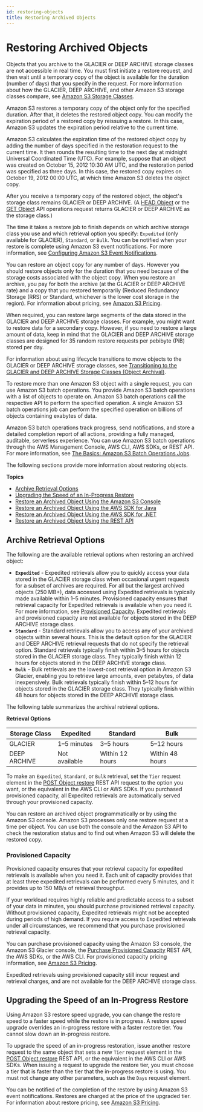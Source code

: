 ```yaml
---
id: restoring-objects
title: Restoring Archived Objects
---
```

# Restoring Archived Objects<a name="restoring-objects"></a>

Objects that you archive to the GLACIER or DEEP ARCHIVE storage classes are not accessible in real time\. You must first initiate a restore request, and then wait until a temporary copy of the object is available for the duration \(number of days\) that you specify in the request\. For more information about how the GLACIER, DEEP ARCHIVE, and other Amazon S3 storage classes compare, see [Amazon S3 Storage Classes](storage-class-intro.mdx)\. 

Amazon S3 restores a temporary copy of the object only for the specified duration\. After that, it deletes the restored object copy\. You can modify the expiration period of a restored copy by reissuing a restore\. In this case, Amazon S3 updates the expiration period relative to the current time\. 

Amazon S3 calculates the expiration time of the restored object copy by adding the number of days specified in the restoration request to the current time\. It then rounds the resulting time to the next day at midnight Universal Coordinated Time \(UTC\)\. For example, suppose that an object was created on October 15, 2012 10:30 AM UTC, and the restoration period was specified as three days\. In this case, the restored copy expires on October 19, 2012 00:00 UTC, at which time Amazon S3 deletes the object copy\. 

After you receive a temporary copy of the restored object, the object's storage class remains GLACIER or DEEP ARCHIVE\. \(A [HEAD Object](https://docs.aws.amazon.com/AmazonS3/latest/API/RESTObjectHEAD.html) or the [GET Object](https://docs.aws.amazon.com/AmazonS3/latest/API/RESTObjectGET.html) API operations request returns GLACIER or DEEP ARCHIVE as the storage class\.\) 

The time it takes a restore job to finish depends on which archive storage class you use and which retrieval option you specify: `Expedited` \(only available for GLACIER\), `Standard`, or `Bulk`\. You can be notified when your restore is complete using Amazon S3 event notifications\. For more information, see [ Configuring Amazon S3 Event Notifications](NotificationHowTo.mdx)\.

You can restore an object copy for any number of days\. However you should restore objects only for the duration that you need because of the storage costs associated with the object copy\. When you restore an archive, you pay for both the archive \(at the GLACIER or DEEP ARCHIVE rate\) and a copy that you restored temporarily \(Reduced Redundancy Storage \(RRS\) or Standard, whichever is the lower cost storage in the region\)\. For information about pricing, see [Amazon S3 Pricing](https://aws.amazon.com/s3/pricing/)\.

When required, you can restore large segments of the data stored in the GLACIER and DEEP ARCHIVE storage classes\. For example, you might want to restore data for a secondary copy\. However, if you need to restore a large amount of data, keep in mind that the GLACIER and DEEP ARCHIVE storage classes are designed for 35 random restore requests per pebibyte \(PiB\) stored per day\.

For information about using lifecycle transitions to move objects to the GLACIER or DEEP ARCHIVE storage classes, see [Transitioning to the GLACIER and DEEP ARCHIVE Storage Classes \(Object Archival\)](lifecycle-transition-general-considerations.mdx#before-deciding-to-archive-objects)\.

To restore more than one Amazon S3 object with a single request, you can use Amazon S3 batch operations\. You provide Amazon S3 batch operations with a list of objects to operate on\. Amazon S3 batch operations call the respective API to perform the specified operation\. A single Amazon S3 batch operations job can perform the specified operation on billions of objects containing exabytes of data\. 

Amazon S3 batch operations track progress, send notifications, and store a detailed completion report of all actions, providing a fully managed, auditable, serverless experience\. You can use Amazon S3 batch operations through the AWS Management Console, AWS CLI, AWS SDKs, or REST API\. For more information, see [The Basics: Amazon S3 Batch Operations Jobs](batch-ops-basics.mdx)\.

The following sections provide more information about restoring objects\.

**Topics**
+ [Archive Retrieval Options](#restoring-objects-retrieval-options)
+ [Upgrading the Speed of an In\-Progress Restore](#restoring-objects-upgrade-tier)
+ [Restore an Archived Object Using the Amazon S3 Console](restoring-objects-console.mdx)
+ [Restore an Archived Object Using the AWS SDK for Java](restoring-objects-java.mdx)
+ [Restore an Archived Object Using the AWS SDK for \.NET](restore-object-dotnet.mdx)
+ [Restore an Archived Object Using the REST API](restoring-objects-rest.mdx)

## Archive Retrieval Options<a name="restoring-objects-retrieval-options"></a>

The following are the available retrieval options when restoring an archived object: 
+ **`Expedited`** \- Expedited retrievals allow you to quickly access your data stored in the GLACIER storage class when occasional urgent requests for a subset of archives are required\. For all but the largest archived objects \(250 MB\+\), data accessed using Expedited retrievals is typically made available within 1–5 minutes\. Provisioned capacity ensures that retrieval capacity for Expedited retrievals is available when you need it\. For more information, see [Provisioned Capacity](#restoring-objects-expedited-capacity)\. Expedited retrievals and provisioned capacity are not available for objects stored in the DEEP ARCHIVE storage class\.
+ **`Standard`** \- Standard retrievals allow you to access any of your archived objects within several hours\. This is the default option for the GLACIER and DEEP ARCHIVE retrieval requests that do not specify the retrieval option\. Standard retrievals typically finish within 3–5 hours for objects stored in the GLACIER storage class\. They typically finish within 12 hours for objects stored in the DEEP ARCHIVE storage class\. 
+ **`Bulk`** \- Bulk retrievals are the lowest\-cost retrieval option in Amazon S3 Glacier, enabling you to retrieve large amounts, even petabytes, of data inexpensively\. Bulk retrievals typically finish within 5–12 hours for objects stored in the GLACIER storage class\. They typically finish within 48 hours for objects stored in the DEEP ARCHIVE storage class\.

The following table summarizes the archival retrieval options\.


**Retrieval Options**  

| Storage Class | Expedited | Standard | Bulk | 
| --- | --- | --- | --- | 
|  GLACIER  |  1–5 minutes  |  3–5 hours  |  5–12 hours  | 
|  DEEP ARCHIVE  |  Not available  |  Within 12 hours  |  Within 48 hours  | 

To make an `Expedited`, `Standard`, or `Bulk` retrieval, set the `Tier` request element in the [POST Object restore](https://docs.aws.amazon.com/AmazonS3/latest/API/RESTObjectPOSTrestore.html) REST API request to the option you want, or the equivalent in the AWS CLI or AWS SDKs\. If you purchased provisioned capacity, all Expedited retrievals are automatically served through your provisioned capacity\. 

You can restore an archived object programmatically or by using the Amazon S3 console\. Amazon S3 processes only one restore request at a time per object\. You can use both the console and the Amazon S3 API to check the restoration status and to find out when Amazon S3 will delete the restored copy\. 

### Provisioned Capacity<a name="restoring-objects-expedited-capacity"></a>

Provisioned capacity ensures that your retrieval capacity for expedited retrievals is available when you need it\. Each unit of capacity provides that at least three expedited retrievals can be performed every 5 minutes, and it provides up to 150 MB/s of retrieval throughput\.

If your workload requires highly reliable and predictable access to a subset of your data in minutes, you should purchase provisioned retrieval capacity\. Without provisioned capacity, Expedited retrievals might not be accepted during periods of high demand\. If you require access to Expedited retrievals under all circumstances, we recommend that you purchase provisioned retrieval capacity\. 

You can purchase provisioned capacity using the Amazon S3 console, the Amazon S3 Glacier console, the [Purchase Provisioned Capacity](https://docs.aws.amazon.com/amazonglacier/latest/dev/api-PurchaseProvisionedCapacity.html) REST API, the AWS SDKs, or the AWS CLI\. For provisioned capacity pricing information, see [Amazon S3 Pricing](https://aws.amazon.com/s3/pricing/)\. 

Expedited retrievals using provisioned capacity still incur request and retrieval charges, and are not available for the DEEP ARCHIVE storage class\.

## Upgrading the Speed of an In\-Progress Restore<a name="restoring-objects-upgrade-tier"></a>

Using Amazon S3 restore speed upgrade, you can change the restore speed to a faster speed while the restore is in progress\. A restore speed upgrade overrides an in\-progress restore with a faster restore tier\. You cannot slow down an in\-progress restore\.

To upgrade the speed of an in\-progress restoration, issue another restore request to the same object that sets a new `Tier` request element in the [POST Object restore](https://docs.aws.amazon.com/AmazonS3/latest/API/RESTObjectPOSTrestore.html) REST API, or the equivalent in the AWS CLI or AWS SDKs\. When issuing a request to upgrade the restore tier, you must choose a tier that is faster than the tier that the in\-progress restore is using\. You must not change any other parameters, such as the `Days` request element\. 

You can be notified of the completion of the restore by using Amazon S3 event notifications\. Restores are charged at the price of the upgraded tier\. For information about restore pricing, see [Amazon S3 Pricing](https://aws.amazon.com/s3/pricing/)\.